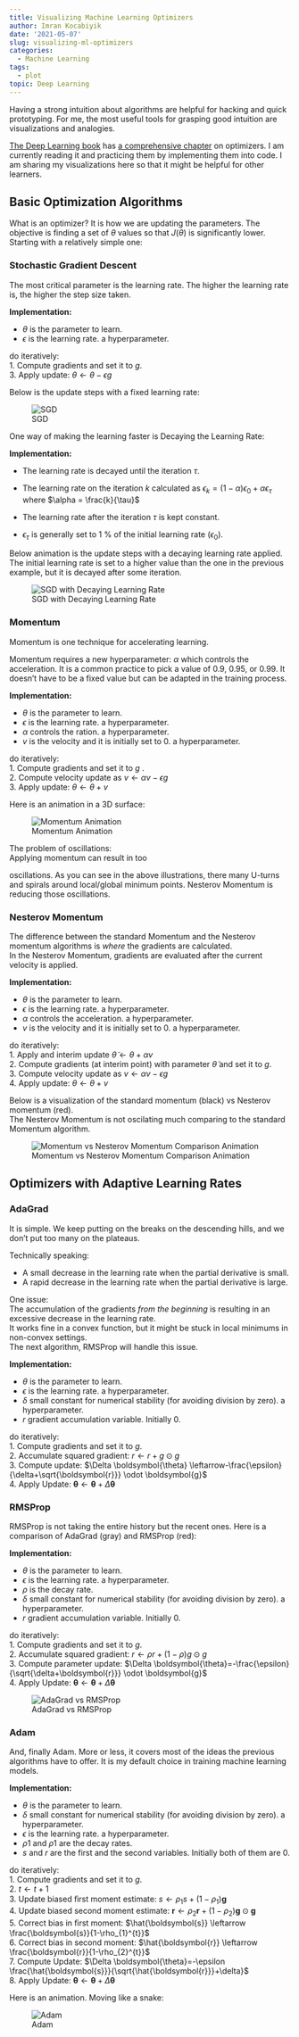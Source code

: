 ```yaml
---
title: Visualizing Machine Learning Optimizers
author: Imran Kocabiyik
date: '2021-05-07'
slug: visualizing-ml-optimizers
categories:
  - Machine Learning
tags:
  - plot
topic: Deep Learning
---
```



Having a strong intuition about algorithms are helpful for hacking and quick prototyping. For me, the most useful tools for grasping good intuition are visualizations and analogies.  

[The Deep Learning book](https://www.deeplearningbook.org/) has [a comprehensive chapter](https://www.deeplearningbook.org/contents/optimization.html) on optimizers. I am currently reading it and practicing them by implementing them into code. I am sharing my visualizations here so that it might be helpful for other learners.  

## Basic Optimization Algorithms  

What is an optimizer? It is how we are updating the parameters. The objective is finding a set of $\theta$ values so that $J(\theta)$ is significantly lower. Starting with a relatively simple one:  

### Stochastic Gradient Descent  

The most critical parameter is the learning rate. The higher the learning rate is, the higher the step size taken.  

**Implementation:**  

- $\theta$ is the parameter to learn.  
- $\epsilon$ is the learning rate. a hyperparameter.  

do iteratively:  
1. Compute gradients and set it to $g$.  
3. Apply update: $\theta \leftarrow \theta - \epsilon g$  

Below is the update steps with a fixed learning rate:  

![SGD](https://ikocabiyik.com/media/blog_media/optimizers-visualized/sgd.gif)  

One way of making the learning faster is Decaying the Learning Rate:  

**Implementation:**  

- The learning rate is decayed until the iteration $\tau$.  

- The learning rate on the iteration $k$ calculated as $\epsilon_k=(1-\alpha)\epsilon_0+\alpha \epsilon_{\tau}$ where $\alpha = \frac{k}{\tau}$  

- The learning rate after the iteration $\tau$ is kept constant.  
- $\epsilon_{\tau}$ is generally set to 1 % of the initial learning rate ($\epsilon_0$).  

Below animation is the update steps with a decaying learning rate applied.  The initial learning rate is set to a higher value than the one in the previous example, but it is decayed after some iteration.  

![SGD with Decaying Learning Rate](https://ikocabiyik.com/media/blog_media/optimizers-visualized/sgd-with-lr-decay.gif)  

### Momentum  

Momentum is one technique for accelerating learning.  

Momentum requires a new hyperparameter: $\alpha$ which controls the acceleration. It is a common practice to pick a value of 0.9, 0.95, or 0.99. It doesn't have to be a fixed value but can be adapted in the training process.  

**Implementation:**  

- $\theta$ is the parameter to learn.  
- $\epsilon$ is the learning rate. a hyperparameter.  
- $\alpha$ controls the 
ration. a hyperparameter.  
- $v$ is the velocity and it is initially set to 0. a hyperparameter.  

do iteratively:  
1. Compute gradients and set it to $g$ .  
2. Compute velocity update as $v \leftarrow \alpha v − \epsilon g$  
3. Apply update: $\theta \leftarrow \theta + v$  

Here is an animation in a 3D surface:  

![Momentum Animation](https://ikocabiyik.com/media/blog_media/optimizers-visualized/sgd-with-momentum.gif)  


The problem of oscillations:  
Applying momentum can result in too 



oscillations. As you can see in the above illustrations, there many U-turns and spirals around local/global minimum points. Nesterov Momentum is reducing those oscillations.  

### Nesterov Momentum  

The difference between the standard Momentum and the Nesterov momentum algorithms is _where_ the gradients are calculated.  
In the Nesterov Momentum, gradients are evaluated after the current velocity is applied.  

**Implementation:**  

- $\theta$ is the parameter to learn.  
- $\epsilon$ is the learning rate. a hyperparameter.  
- $\alpha$ controls the acceleration. a hyperparameter.  
- $v$ is the velocity and it is initially set to 0. a hyperparameter.  

do iteratively:  
1. Apply and interim update $\tilde{\theta} \leftarrow \theta + \alpha v$  
2. Compute gradients (at interim point) with parameter $\tilde{\theta}$ and set it to $g$.  
3. Compute velocity update as $v \leftarrow \alpha v − \epsilon g$  
4. Apply update: $\theta \leftarrow \theta + v$  

Below is a visualization of the standard momentum (black) vs Nesterov momentum (red).  
The Nesterov Momentum is not oscilating much comparing to the standard Momentum algorithm.  

![Momentum vs Nesterov Momentum Comparison Animation](https://ikocabiyik.com/media/blog_media/optimizers-visualized/momentum-vs-nesterov-momentum.gif)  

## Optimizers with Adaptive Learning Rates  

### AdaGrad  

It is simple. We keep putting on the breaks on the descending hills, and we don't put too many on the plateaus.  

Technically speaking:  

- A small decrease in the learning rate when the partial derivative is small.  
- A rapid decrease in the learning rate when the partial derivative is large.  

One issue:  
The accumulation of the gradients _from the beginning_ is resulting in an excessive decrease in the learning rate.  
It works fine in a convex function, but it might be stuck in local minimums in non-convex settings.  
The next algorithm, RMSProp will handle this issue.  

**Implementation:**

- $\theta$ is the parameter to learn.  
- $\epsilon$ is the learning rate. a hyperparameter.  
- $\delta$ small constant for numerical stability (for avoiding division by zero). a hyperparameter.  
- $r$ gradient accumulation variable. Initially 0.  

do iteratively:  
1. Compute gradients and set it to $g$.  
2. Accumulate squared gradient: $r \leftarrow r + g \odot g$  
3. Compute update: $\Delta \boldsymbol{\theta} \leftarrow-\frac{\epsilon}{\delta+\sqrt{\boldsymbol{r}}} \odot \boldsymbol{g}$  
4. Apply Update: $\boldsymbol{\theta} \leftarrow \boldsymbol{\theta}+\Delta \boldsymbol{\theta}$  


### RMSProp

RMSProp is not taking the entire history but the recent ones. Here is a comparison of AdaGrad (gray) and RMSProp (red):  

**Implementation:**

- $\theta$ is the parameter to learn.  
- $\epsilon$ is the learning rate. a hyperparameter.  
- $\rho$ is the decay rate.  
- $\delta$ small constant for numerical stability (for avoiding division by zero). a hyperparameter.  
- $r$ gradient accumulation variable. Initially 0.  

do iteratively:  
1. Compute gradients and set it to $g$.  
2. Accumulate squared gradient: $r \leftarrow \rho r+(1-\rho) g \odot g$  
3. Compute parameter update: $\Delta \boldsymbol{\theta}=-\frac{\epsilon}{\sqrt{\delta+\boldsymbol{r}}} \odot \boldsymbol{g}$  
4. Apply Update: $\boldsymbol{\theta} \leftarrow \boldsymbol{\theta}+\Delta \boldsymbol{\theta}$  

![AdaGrad vs RMSProp](https://ikocabiyik.com/media/blog_media/optimizers-visualized/adagrad-vs-rmsprop.gif)  

### Adam  

And, finally Adam. More or less, it covers most of the ideas the previous algorithms have to offer. It is my default choice in training machine learning models.    

**Implementation:**  

- $\theta$ is the parameter to learn.  
- $\delta$ small constant for numerical stability (for avoiding division by zero). a hyperparameter.  
- $\epsilon$ is the learning rate. a hyperparameter.  
- $\rho1$ and $\rho1$ are the decay rates.  
- $s$ and $r$ are the first and the second variables. Initially both of them are 0.  

do iteratively:  
1. Compute gradients and set it to $g$.  
2. $t \leftarrow t+1$  
3. Update biased ﬁrst moment estimate: $s \leftarrow \rho_{1} s+\left(1-\rho_{1}\right) \boldsymbol{g}$  
4. Update biased second moment estimate: $\boldsymbol{r} \leftarrow \rho_{2} \boldsymbol{r}+\left(1-\rho_{2}\right) \boldsymbol{g} \odot \boldsymbol{g}$  
5. Correct bias in ﬁrst moment: $\hat{\boldsymbol{s}} \leftarrow \frac{\boldsymbol{s}}{1-\rho_{1}^{t}}$  
6. Correct bias in second moment: $\hat{\boldsymbol{r}} \leftarrow \frac{\boldsymbol{r}}{1-\rho_{2}^{t}}$  
7. Compute Update: $\Delta \boldsymbol{\theta}=-\epsilon \frac{\hat{\boldsymbol{s}}}{\sqrt{\hat{\boldsymbol{r}}}+\delta}$  
8. Apply Update: $\boldsymbol{\theta} \leftarrow \boldsymbol{\theta}+\Delta \boldsymbol{\theta}$  

Here is an animation. Moving like a snake:  

![Adam](https://ikocabiyik.com/media/blog_media/optimizers-visualized/adam.gif)